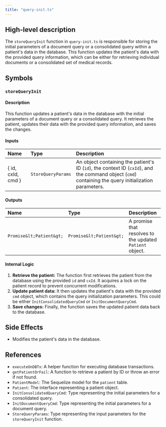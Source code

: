 ```yaml
---
title: "query-init.ts"
---
```


## High-level description
The `storeQueryInit` function in `query-init.ts` is responsible for storing the initial parameters of a document query or a consolidated query within a patient's data in the database. This function updates the patient's data with the provided query information, which can be either for retrieving individual documents or a consolidated set of medical records.

## Symbols

### `storeQueryInit`
#### Description
This function updates a patient's data in the database with the initial parameters of a document query or a consolidated query. It retrieves the patient, updates their data with the provided query information, and saves the changes.

#### Inputs
| Name | Type | Description |
|:-----|:-----|:------------|
| { id, cxId, cmd } | `StoreQueryParams` | An object containing the patient's ID (`id`), the context ID (`cxId`), and the command object (`cmd`) containing the query initialization parameters. |

#### Outputs
| Name | Type | Description |
|:-----|:-----|:------------|
| `Promise&lt;Patient&gt;` | `Promise&lt;Patient&gt;` | A promise that resolves to the updated `Patient` object. |

#### Internal Logic
1. **Retrieve the patient:** The function first retrieves the patient from the database using the provided `id` and `cxId`. It acquires a lock on the patient record to prevent concurrent modifications.
2. **Update patient data:** It then updates the patient's data with the provided `cmd` object, which contains the query initialization parameters. This could be either `InitConsolidatedQueryCmd` or `InitDocumentQueryCmd`.
3. **Save changes:** Finally, the function saves the updated patient data back to the database.

## Side Effects
- Modifies the patient's data in the database.

## References
- `executeOnDBTx`: A helper function for executing database transactions.
- `getPatientOrFail`: A function to retrieve a patient by ID or throw an error if not found.
- `PatientModel`: The Sequelize model for the `patient` table.
- `Patient`: The interface representing a patient object.
- `InitConsolidatedQueryCmd`: Type representing the initial parameters for a consolidated query.
- `InitDocumentQueryCmd`: Type representing the initial parameters for a document query.
- `StoreQueryParams`: Type representing the input parameters for the `storeQueryInit` function. 
